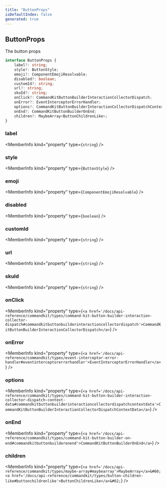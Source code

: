 ```yaml
---
title: "ButtonProps"
isDefaultIndex: false
generated: true
---
```



<!-- This file was generated from the CommandKit source. Do not modify. Instead, re-run the "docgen" script -->


## ButtonProps

<GenerationInfo sourceFile="packages/commandkit/src/components/interactive/button/Button.ts" sourceLine="20" packageName="commandkit" />

The button props

```ts title="Signature"
interface ButtonProps {
    label?: string;
    style?: ButtonStyle;
    emoji?: ComponentEmojiResolvable;
    disabled?: boolean;
    customId?: string;
    url?: string;
    skuId?: string;
    onClick?: CommandKitButtonBuilderInteractionCollectorDispatch;
    onError?: EventInterceptorErrorHandler;
    options?: CommandKitButtonBuilderInteractionCollectorDispatchContextData;
    onEnd?: CommandKitButtonBuilderOnEnd;
    children?: MaybeArray<ButtonChildrenLike>;
}
```

<div className="members-wrapper">

### label

<MemberInfo kind="property" type={`string`}   />


### style

<MemberInfo kind="property" type={`ButtonStyle`}   />


### emoji

<MemberInfo kind="property" type={`ComponentEmojiResolvable`}   />


### disabled

<MemberInfo kind="property" type={`boolean`}   />


### customId

<MemberInfo kind="property" type={`string`}   />


### url

<MemberInfo kind="property" type={`string`}   />


### skuId

<MemberInfo kind="property" type={`string`}   />


### onClick

<MemberInfo kind="property" type={`<a href='/docs/api-reference/commandkit/types/command-kit-button-builder-interaction-collector-dispatch#commandkitbuttonbuilderinteractioncollectordispatch'>CommandKitButtonBuilderInteractionCollectorDispatch</a>`}   />


### onError

<MemberInfo kind="property" type={`<a href='/docs/api-reference/commandkit/types/event-interceptor-error-handler#eventinterceptorerrorhandler'>EventInterceptorErrorHandler</a>`}   />


### options

<MemberInfo kind="property" type={`<a href='/docs/api-reference/commandkit/types/command-kit-button-builder-interaction-collector-dispatch-context-data#commandkitbuttonbuilderinteractioncollectordispatchcontextdata'>CommandKitButtonBuilderInteractionCollectorDispatchContextData</a>`}   />


### onEnd

<MemberInfo kind="property" type={`<a href='/docs/api-reference/commandkit/types/command-kit-button-builder-on-end#commandkitbuttonbuilderonend'>CommandKitButtonBuilderOnEnd</a>`}   />


### children

<MemberInfo kind="property" type={`<a href='/docs/api-reference/commandkit/types/maybe-array#maybearray'>MaybeArray</a>&#60;<a href='/docs/api-reference/commandkit/types/button-children-like#buttonchildrenlike'>ButtonChildrenLike</a>&#62;`}   />




</div>
